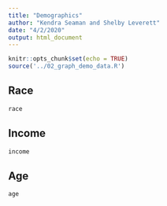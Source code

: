 ```yaml
---
title: "Demographics"
author: "Kendra Seaman and Shelby Leverett"
date: "4/2/2020" 
output: html_document
---
```


```r
knitr::opts_chunk$set(echo = TRUE)
source('../02_graph_demo_data.R')
```

## Race

```r
race
```

## Income
```r
income
```


## Age
```r
age
```

